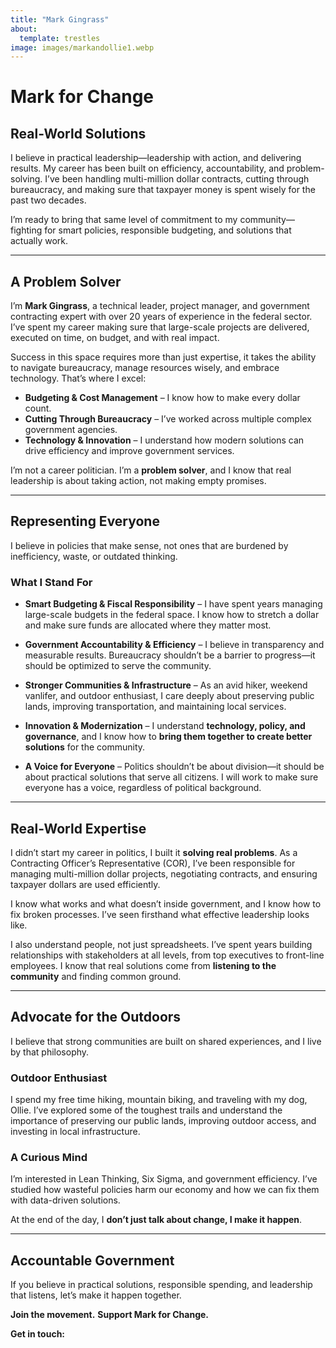 ```yaml
---
title: "Mark Gingrass"
about:
  template: trestles
image: images/markandollie1.webp
---
```


# Mark for Change

## **Real-World Solutions**

I believe in practical leadership—leadership with action, and delivering results. My career has been built on efficiency, accountability, and problem-solving. I've been handling multi-million dollar contracts, cutting through bureaucracy, and making sure that taxpayer money is spent wisely for the past two decades.

I’m ready to bring that same level of commitment to my community—fighting for smart policies, responsible budgeting, and solutions that actually work.

---

## **A Problem Solver**
I’m **Mark Gingrass**, a technical leader, project manager, and government contracting expert with over 20 years of experience in the federal sector. I’ve spent my career making sure that large-scale projects are delivered, executed on time, on budget, and with real impact. 

Success in this space requires more than just expertise, it takes the ability to navigate bureaucracy, manage resources wisely, and embrace technology. That’s where I excel:

- **Budgeting & Cost Management** – I know how to make every dollar count.
- **Cutting Through Bureaucracy** – I’ve worked across multiple complex government agencies.
- **Technology & Innovation** – I understand how modern solutions can drive efficiency and improve government services.

I’m not a career politician. I’m a **problem solver**, and I know that real leadership is about taking action, not making empty promises.

---

## **Representing Everyone**

I believe in policies that make sense, not ones that are burdened by inefficiency, waste, or outdated thinking.

### **What I Stand For**

- **Smart Budgeting & Fiscal Responsibility** – I have spent years managing large-scale budgets in the federal space. I know how to stretch a dollar and make sure funds are allocated where they matter most.  

- **Government Accountability & Efficiency** – I believe in transparency and measurable results. Bureaucracy shouldn’t be a barrier to progress—it should be optimized to serve the community.  

- **Stronger Communities & Infrastructure** – As an avid hiker, weekend vanlifer, and outdoor enthusiast, I care deeply about preserving public lands, improving transportation, and maintaining local services.  

- **Innovation & Modernization** – I understand **technology, policy, and governance**, and I know how to **bring them together to create better solutions** for the community.  

- **A Voice for Everyone** – Politics shouldn't be about division—it should be about practical solutions that serve all citizens. I will work to make sure everyone has a voice, regardless of political background.

---

## **Real-World Expertise**

I didn’t start my career in politics, I built it **solving real problems**. As a Contracting Officer’s Representative (COR), I’ve been responsible for managing multi-million dollar projects, negotiating contracts, and ensuring taxpayer dollars are used efficiently.  

I know what works and what doesn’t inside government, and I know how to fix broken processes. I’ve seen firsthand what effective leadership looks like.  

I also understand people, not just spreadsheets. I’ve spent years building relationships with stakeholders at all levels, from top executives to front-line employees. I know that real solutions come from **listening to the community** and finding common ground.

---

## **Advocate for the Outdoors**

I believe that strong communities are built on shared experiences, and I live by that philosophy. 

### **Outdoor Enthusiast**

I spend my free time hiking, mountain biking, and traveling with my dog, Ollie. I’ve explored some of the toughest trails and understand the importance of preserving our public lands, improving outdoor access, and investing in local infrastructure.

### **A Curious Mind**  

I’m  interested in Lean Thinking, Six Sigma, and government efficiency. I’ve studied how wasteful policies harm our economy and how we can fix them with data-driven solutions.

At the end of the day, I **don’t just talk about change, I make it happen**.

---

## **Accountable Government**

If you believe in practical solutions, responsible spending, and leadership that listens, let’s make it happen together.  

**Join the movement.** **Support Mark for Change.**  

**Get in touch:**